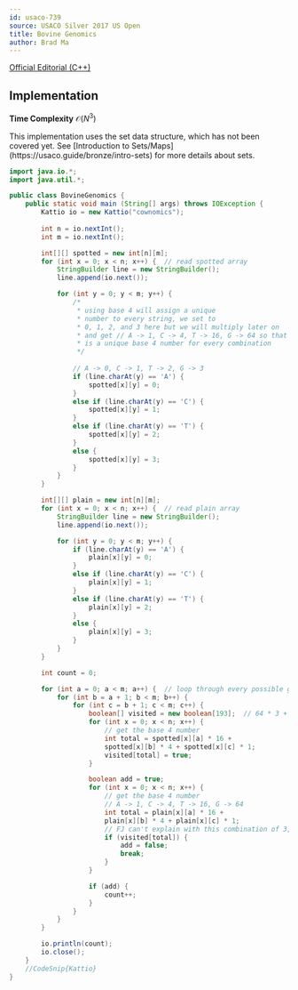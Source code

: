 ```yaml
---
id: usaco-739
source: USACO Silver 2017 US Open 
title: Bovine Genomics
author: Brad Ma
---
```


[Official Editorial (C++)](http://www.usaco.org/current/data/sol_cownomics_silver_open17.html)

## Implementation

**Time Complexity** $\mathcal{O}(N^3)$

<LanguageSection>
  
<JavaSection>
  
<Warning>
This implementation uses the set data structure, which has not been covered yet. See [Introduction to Sets/Maps](https://usaco.guide/bronze/intro-sets) for more details about sets.
</Warning>
  
```java
import java.io.*;
import java.util.*;

public class BovineGenomics {
	public static void main (String[] args) throws IOException {
		Kattio io = new Kattio("cownomics");
	
		int n = io.nextInt();
		int m = io.nextInt();

		int[][] spotted = new int[n][m];
		for (int x = 0; x < n; x++) {  // read spotted array
			StringBuilder line = new StringBuilder();
			line.append(io.next());

			for (int y = 0; y < m; y++) {
				/*
				 * using base 4 will assign a unique
				 * number to every string, we set to 
				 * 0, 1, 2, and 3 here but we will multiply later on 
				 * and get // A -> 1, C -> 4, T -> 16, G -> 64 so that there
				 * is a unique base 4 number for every combination
				 */ 
	
				// A -> 0, C -> 1, T -> 2, G -> 3
				if (line.charAt(y) == 'A') {
					spotted[x][y] = 0;
				}
				else if (line.charAt(y) == 'C') {
					spotted[x][y] = 1;
				}
				else if (line.charAt(y) == 'T') {
					spotted[x][y] = 2;
				}
				else {
					spotted[x][y] = 3;
				}
			}
		}

		int[][] plain = new int[n][m];
		for (int x = 0; x < n; x++) {  // read plain array
			StringBuilder line = new StringBuilder();
			line.append(io.next());

			for (int y = 0; y < m; y++) {
				if (line.charAt(y) == 'A') {
					plain[x][y] = 0;
				}
				else if (line.charAt(y) == 'C') {
					plain[x][y] = 1;
				}
				else if (line.charAt(y) == 'T') {
					plain[x][y] = 2;
				}
				else {
					plain[x][y] = 3;
				}
			}
		}

		int count = 0;

		for (int a = 0; a < m; a++) {  // loop through every possible group of 3
			for (int b = a + 1; b < m; b++) {
				for (int c = b + 1; c < m; c++) {
					boolean[] visited = new boolean[193];  // 64 * 3 + 1
					for (int x = 0; x < n; x++) {
						// get the base 4 number
						int total = spotted[x][a] * 16 + 
						spotted[x][b] * 4 + spotted[x][c] * 1;
						visited[total] = true;
					}

					boolean add = true;
					for (int x = 0; x < n; x++) {
						// get the base 4 number
						// A -> 1, C -> 4, T -> 16, G -> 64
						int total = plain[x][a] * 16 + 
						plain[x][b] * 4 + plain[x][c] * 1;
						// FJ can't explain with this combination of 3, so don't add
						if (visited[total]) {
							add = false;
							break;
						}
					}

					if (add) {
						count++;
					}
				}
			}
		}

		io.println(count);
		io.close();
	}
	//CodeSnip{Kattio}
}  
```
  
</JavaSection>
  
</LanguageSection>
